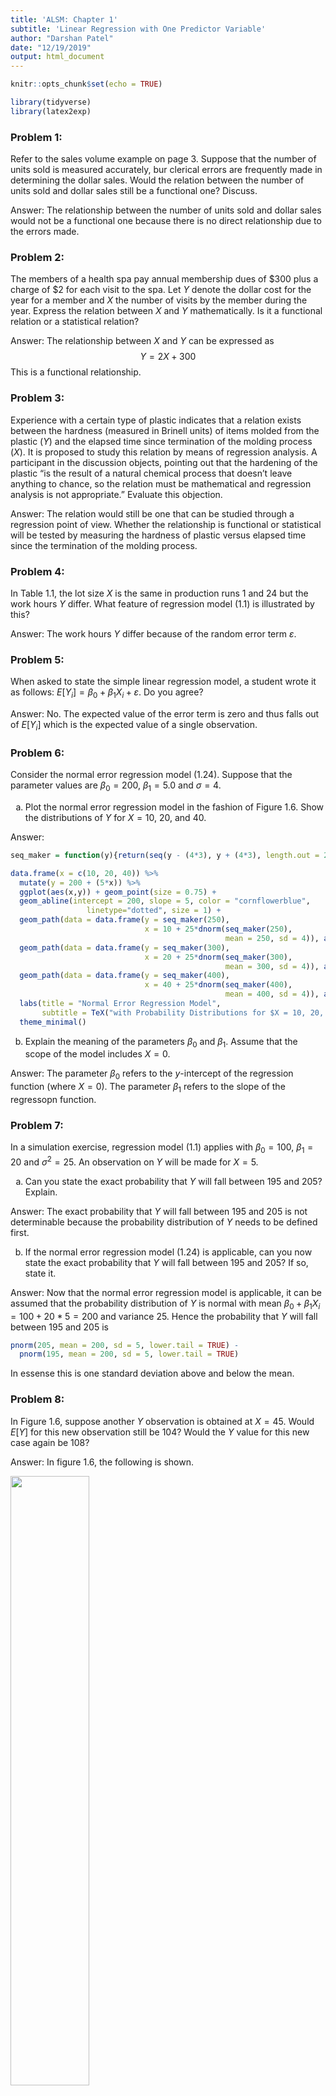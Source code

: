 ```yaml
---
title: 'ALSM: Chapter 1'
subtitle: 'Linear Regression with One Predictor Variable'
author: "Darshan Patel"
date: "12/19/2019"
output: html_document
---
```


```r
knitr::opts_chunk$set(echo = TRUE)
```

```r
library(tidyverse)
library(latex2exp)
```


### Problem 1: 
Refer to the sales volume example on page 3. Suppose that the number of units sold is measured accurately, bur clerical errors are frequently made in determining the dollar sales. Would the relation between the number of units sold and dollar sales still be a functional one? Discuss.

Answer: The relationship between the number of units sold and dollar sales would not be a functional one because there is no direct relationship due to the errors made.


### Problem 2: 
The members of a health spa pay annual membership dues of \$300 plus a charge of \$2 for each visit to the spa. Let $Y$ denote the dollar cost for the year for a member and $X$ the number of visits by the member during the year. Express the relation between $X$ and $Y$ mathematically. Is it a functional relation or a statistical relation?

Answer: The relationship between $X$ and $Y$ can be expressed as $$ Y = 2X + 300 $$ This is a functional relationship.

### Problem 3: 
Experience with a certain type of plastic indicates that a relation exists between the hardness (measured in Brinell units) of items molded from the plastic ($Y$) and the elapsed time since termination of the molding process ($X$). It is proposed to study this relation by means of regression analysis. A participant in the discussion objects, pointing out that the hardening of the plastic "is the result of a natural chemical process that doesn't leave anything to chance, so the relation must be mathematical and regression analysis is not appropriate." Evaluate this objection.

Answer: The relation would still be one that can be studied through a regression point of view. Whether the relationship is functional or statistical will be tested by measuring the hardness of plastic versus elapsed time since the termination of the molding process.

### Problem 4: 
In Table 1.1, the lot size $X$ is the same in production runs $1$ and $24$ but the work hours $Y$ differ. What feature of regression model (1.1) is illustrated by this?

Answer: The work hours $Y$ differ because of the random error term $\varepsilon$. 

### Problem 5: 
When asked to state the simple linear regression model, a student wrote it as follows: $E[Y_i] = \beta_0 + \beta_1X_i + \varepsilon$. Do you agree?

Answer: No. The expected value of the error term is zero and thus falls out of $E[Y_i]$ which is the expected value of a single observation.

### Problem 6: 
Consider the normal error regression model (1.24). Suppose that the parameter values are $\beta_0 = 200$, $\beta_1 = 5.0$ and $\sigma = 4$. 

(a) Plot the normal error regression model in the fashion of Figure 1.6. Show the distributions of $Y$ for $X=10,~20$, and $40$. 

Answer:
```r
seq_maker = function(y){return(seq(y - (4*3), y + (4*3), length.out = 200))}

data.frame(x = c(10, 20, 40)) %>%
  mutate(y = 200 + (5*x)) %>%
  ggplot(aes(x,y)) + geom_point(size = 0.75) + 
  geom_abline(intercept = 200, slope = 5, color = "cornflowerblue", 
                 linetype="dotted", size = 1) + 
  geom_path(data = data.frame(y = seq_maker(250),
                              x = 10 + 25*dnorm(seq_maker(250), 
                                                mean = 250, sd = 4)), aes(x,y)) +
  geom_path(data = data.frame(y = seq_maker(300),
                              x = 20 + 25*dnorm(seq_maker(300), 
                                                mean = 300, sd = 4)), aes(x,y)) + 
  geom_path(data = data.frame(y = seq_maker(400),
                              x = 40 + 25*dnorm(seq_maker(400), 
                                                mean = 400, sd = 4)), aes(x,y)) + 
  labs(title = "Normal Error Regression Model",
       subtitle = TeX("with Probability Distributions for $X = 10, 20, 40$")) + 
  theme_minimal()
```

(b) Explain the meaning of the parameters $\beta_0$ and $\beta_1$. Assume that the scope of the model includes $X=0$.

Answer: The parameter $\beta_0$ refers to the $y$-intercept of the regression function (where $X=0$). The parameter $\beta_1$ refers to the slope of the regressopn function. 

### Problem 7: 
In a simulation exercise, regression model (1.1) applies with $\beta_0 = 100$, $\beta_1 = 20$ and $\sigma^2 = 25$. An observation on $Y$ will be made for $X=5$.

(a) Can you state the exact probability that $Y$ will fall between $195$ and $205$? Explain.

Answer: The exact probability that $Y$ will fall between $195$ and $205$ is not determinable because the probability distribution of $Y$ needs to be defined first.

(b) If the normal error regression model (1.24) is applicable, can you now state the exact probability that $Y$ will fall between $195$ and $205$? If so, state it.

Answer: Now that the normal error regression model is applicable, it can be assumed that the probability distribution of $Y$ is normal with mean $\beta_0 + \beta_1X_i = 100 + 20*5 = 200$ and variance $25$. Hence the probability that $Y$ will fall between $195$ and $205$ is
```r
pnorm(205, mean = 200, sd = 5, lower.tail = TRUE) - 
  pnorm(195, mean = 200, sd = 5, lower.tail = TRUE)
```

In essense this is one standard deviation above and below the mean.

### Problem 8: 
In Figure 1.6, suppose another $Y$ observation is obtained at $X=45$. Would $E[Y]$ for this new observation still be $104$? Would the $Y$ value for this new case again be $108$?

Answer: In figure 1.6, the following is shown.

![](fig1.6.png){#id .class width=50% height=50%}

If another $Y$ observation is obtained at $X=45$, then $E[Y]$ would still be $104$ since the model has not been tweaked. The $Y$ value for this new case would be $108$ since this is the actual number of hours required.

### Problem 9: 
A student in accounting enthusiastically declared: "Regression is a very powerful tool. We can isolate fixed and variable costs by fitting a linear regression model, even when we have no data for small lots." Discuss.

Answer: This statement is correct. The fixed cost can be defined by the $y$-intercept of a regression model while the variable cost can be defined by the slope of the model.


### Problem 10: 
An analyst in a large corporation studied the relation between current annual salary ($Y$) and age ($X$) for the $46$ computer programmers presently employed in the company. The analyst concluded that the relation is curvilinear, reaching a maximum at $47$ years. Does this imply that the salary for a programmer increases until age $47$ and then decreases? Explain.

Answer: This conclusion says that the maximum is reached at $47$ years but not if the annual salary decreases or stays constant afterwards. Thus salary for a programmer beyond $47$ cannot be extrapolated.


### Problem 11:
The regression function relating production output by an employee after taking a training program ($Y$) to the production output before the training program ($X$) is $E[Y] = 20 + .95X$, where $X$ ranges from $40$ to $100$. An observer concludes that the training program does not raise production output on the average because $\beta_1$ is not greater than $1.0$. Comment.

Answer: 
```r
data.frame(x = 40:100, y = 20 + 0.95*40:100) %>%
  ggplot(aes(x,y)) + geom_path(color = "blue4") + 
  geom_abline(slope = 1, intercept = 0, color = "darkgreen") + 
  annotate("text", label = "no program", x = 80, y = 65) + 
  annotate("text", label = "after program", x = 60, y = 90) + 
  labs(x = "production output before the training program",
       y = "production output after the training program", 
       title = "Effect of Training Output") + 
  lims(x = c(40, 100)) + 
  coord_cartesian() + 
  theme_classic()
```

This conclusion is not valid because, in the range of $X$, the production output after the training program, $Y$, is greater than $X$. 

### Problem 12: 
In a study of the relationship for senior citizens between physical activity and frequency of colds, participants were asked to monitor their weekly time spent in exercise over a five-year period and the frequency of colds. The study demonstrated that a negative statistical relation exists between time spent in exercise and frequency of colds. The investigator concluded that increasing the time spent in exercise is an effective strategy for reducing the frequency of colds for senior citizens.

(a) Were the data obtained in the study observational or experimental data?

Answer: The data obtained in the study is observational data because the explanatory variable (time spent in exercise) was not controlled. 

(b) Comment on the validity of the conclusions reached by the investigator.

Answer: Just because there is a correlation between the time spent exercising and frequency of colds does not indicate there is a cause and effect relationship. The conclusion reached by the investigator is invalid. 

(c) Identify two or three other explanatory variables that might affect both the time spent in exercise and the frequency of colds for senior citizens simultaneously.

Answer: Other variables that might affect both the time spent in exercise and the frequency of colds are: age and sleep pattern. 

(d) How might the study be changed so that a valid conclusion about causal relationship between amount of exercise and frequency of colds can be reached?

Answer: The study can be changed by implementing a completely randomized design where random groups of elderly people are sentenced to specific amount of exercise and their frequency of colds is recorded. 


### Problem 13: 
Computer programmers employed by a software developer were asked to participate in a month- long training seminar. During the seminar, each employee was asked to record the number of hours spent in class preparation each week. After completing the seminar, the productivity level of each participant was measured. A positive linear statistical relationship between participants' productivity levels and time spent in class preparation was found. The seminar leader concluded that increases in employee productivity are caused by increased class preparation time.

(a) Were the data used by the seminar leader observational or experimental data?

Answer: The data used by the similar leader is observational data because the number of hours spent in class preparation is determined by the employees.

(b) Comment on the validity of the conclusion reached by the seminar leader.

Answer: The conclusion reached by the seminar leader cannot be reacted simply due to a correlation. 

(c) Identify two or three alternative variables that might cause both the employee productivity scores and the employee class participation times to increase (decrease) simultaneously.

Answer: Alternative variables that might have an effect are: ability to stay attentive, age, and level of enthusiasm. 

(d) How might the study be changed so that a valid conclusion about causal relationship between class preparation time and employee productivity can be reached?

Answer: Use a completely randomized design to randomly assign employees with the number of hours to spend in participating and then measuring their productivity level. 

### Problem 14: 
Refer to Problem 1.3. Four different elapsed times since termination of the molding process (treatments) are to be studied to see how they affect the hardness of a plastic. Sixteen batches (experimental units) are available for the study. Each treatment is to be assigned to four experimental units selected at random. Use a table of random digits or a random number generator to make an appropriate randomization of assignments.

Answer: Let the 4 different elapsed times be represented by A, B, C, D. Then an appropriate randomization of 16 assignments is
```r
sample(rep(c('A', 'B', 'C', 'D'), 4))
```

### Problem 15:
The effects of five dose levels are to be studied in a completely randomized design, and 20 experimental units are available. Each dose level is to be assigned to four experimental units selected at random. Use a table of random digits or a random number generator to make an appropriate randomization of assignments.

Answer: Let the 5 different dose levels be represented by D1, D2, D3, D4, D5. Then an appropriate randomization of 20 assignments is
```r
sample(rep(c('D1', 'D2', 'D3', 'D4', 'D5'), 4))
```

### Problem 16: 
Evaluate the following statement:"For the least squares method to be fully valid, it is required that the distribution of $Y$ be normal."

Answer: The distribution of $Y$ does not need to be normal in order to run the least squares method. 


### Problem 17:
A person states that $b_0$ and $b_1$ in the fitted regression function (1.13) can be estimated by the method of least squares. Comment.

Answer: The fitted regression function is $$ \hat{Y}_i = b_0 + b_1X_i $$ where $\hat{Y}_i$ is the fitted value for the $i$th case. It is not the observed value $Y_i$ and thus $b_0$ and $b_1$ cannot be estimated by the method of least squares since those are derived from original $X$ and $Y$ obsrerved values.

### Problem 18: 
According to (1.17), $\sum e_i = 0$ when regression model (1.1) is fitted to a set of $n$ cases by the method of least squares. Is it also true that $\sum \varepsilon_i = 0$? Comment.

Answer: It is not true that $\sum \varepsilon_i = 0$ because $\varepsilon_i$ is a nonzero constant for all $i=1,\dots,n$ and the sum will not be zero. 

### Problem 19: 
*Grade point average.* The director of admissions of a small college selected $120$ students at random from the new freshman class in a study to determine whether a student's grade point average (GPA) at the end of the freshman year ($Y$) can be predicted from the ACT test score ($X$). The results of the study follow. Assume that first-order regression model (1.1) is appropriate.

(a) Obtain the least squares estimators of $\beta_0$ and $\beta_1$ and state the regression function.

Answer:
```r
gpa = read.csv('CH01PR19.txt', sep = '', header = FALSE, 
               col.names = c('y', 'x'), 
               colClasses = c('numeric', 'numeric'))

lm.fit_manual = function(X, Y){
  b1 = sum((X - mean(X))*(Y - mean(Y))) / (sum((X - mean(X))^2))
  b0 = mean(Y) - b1*mean(X)
  return(c(b0, b1))
}

ls_est19 = lm.fit_manual(gpa$x, gpa$y)
```

Using the least squares method, the estimate for $\beta_0$ is `r paste('b0 = ', round(ls_est19[1], 3))` and the estimate for $\beta_1$ is `r paste('b1 = ', round(ls_est19[2]), 3)`. The regression function is $$ Y = 2.114 + 0.039X $$ 

(b) Plot the estimated regression function and the data. Does the estimated regression function appear to fit the data well?
```r
ggplot(gpa, aes(x,y)) + geom_point(size = 0.8) + 
  geom_abline(intercept = ls_est19[1], slope = ls_est19[2], color = "cadetblue") + 
  labs(title = "GPA Prediction", subtitle = "from ACT test score", 
       x = "ACT Test Score", y = "GPA") + 
  theme_classic()
```

The estimated regression function appears to fit the data decently. Using a polynomial fit may be better. 

(c) Obtain a point estimate of the mean freshman GPA for studenets with ACT test score $X=30$.

Answer: 
```r
paste("The mean freshman GPA for students with an ACT test score of 30 is", 
      round(ls_est19[1] + (ls_est19[2]*30), 3))
```

(d) What is the point estimate of the change in the mean response when the entrance test score increases by one point?

Answer: When the entrance test score increases by one point, the change in the mean response is `r round(ls_est19[2], 3)`.


### Problem 20:
*Copier maintenance.* The Tri-City Office Equipment Corporation sells an imported copier on a franchise basis and performs preventive maintenance and repair service on this copier. The data below have been collected from $45$ recent calls on users to perform routine preventive maintenance service; for each call, $X$ is the number of copiers serviced and $Y$ is the total number of minutes spent by the service person. Assume that first-order regression model (1.1) is appropriate.

(a) Obtain the estimated regression function.

Answer: 
```r
copier = read.csv('CH01PR20.txt', sep = '', header = FALSE, 
                  col.names = c('y', 'x'), 
                  colClasses = c('numeric', 'numeric'))
ls_est20 = lm.fit_manual(copier$x, copier$y)
```

Using the least squares method, the estimate for $\beta_0$ is `r paste('b0 = ', round(ls_est20[1], 3))` and the estimate for $\beta_1$ is `r paste('b1 = ', round(ls_est20[2], 3))`. The regression function is $$ Y = -0.580 + 15.035X $$ 

(b) Plot the estimated regression function and the data. How well does the estimated regression function fit the data? 

Answer:
```r
ggplot(copier, aes(x,y)) + geom_point(size = 0.8) + 
  geom_abline(intercept = ls_est20[1], slope = ls_est20[2], color = "cadetblue") + 
  labs(title = "Copier Maintenance", 
       subtitle = "by the Tri-City Office Equipment Corporation", 
       x = "number of copiers serviced", y = "number of minutes") + 
  theme_classic()
```

The estimated regression function fits the data well. 

(c) Interpret $b_0$ in your estimated regression function. Does $b_0$ provide any relevant information here? Explain.

Answer: $b_0$ gives the total number of minutes spent by the service person when $x=0$. In this scenario, it does not make sense because when $x=0$, there are no copiers being serviced. 

(d) Obtain a point estimate of the mean service time when $X=5$ copiers are serviced.

Answer: When $X=5$ copiers are serviced, the mean service time is `r round(ls_est20[1] + 5*ls_est20[2], 3)` minutes.

### Problem 21: 
*Airfreight breakage.* A substance used in biological and medical research is shipped by airfreight to users in cartons of $1,000$ ampules. The data, involving $10$ shipments, were collected on the number of times the carton was transferred from one aircraft to another over the shipment route ($X$) and the number of ampules found to be broken upon arrival ($Y$). Assume that first-order regression model (1.1) is appropriate.

(a) Obtain the estimated regression function. Plot the estimated regression function and the data. Does a linear regression function appear to give a good fit here?

Answer: 
```r
airfreight = read.csv('CH01PR21.txt', sep = '', header = FALSE, 
                  col.names = c('y', 'x'), 
                  colClasses = c('numeric', 'numeric'))
ls_est21 = lm.fit_manual(airfreight$x, airfreight$y)
```

The estimated regression function is $$ Y = 10.2 + 4.0X $$ 

```r
ggplot(airfreight, aes(x,y)) + geom_point(size = 0.8) + 
  geom_abline(intercept = ls_est21[1], slope = ls_est21[2], color = "cadetblue") + 
  labs(title = "Broken Ampules", 
       subtitle = "due to shipment transfers by airfreight", 
       x = "number of transfers", y = "number of broken ampules") + 
  theme_classic()
```

The linear regression function appears to give a good fit here. 

(b) Obtain a point estimate of the expected number of broken ampules when $X=1$ transfer is made. 

Answer: When one transfer is made, the expected number of broken ampules is `r ls_est21[1] + 1*ls_est21[2]`. 

(c) Estimate the increase in the expected number of ampules broken when there are $2$ transfers as compared to $1$ transfer.

Answer: When there are $2$ transfers, there are twice as many expected broken ampules, or `r 2* ls_est21[2]`, than when there is only one transfer, or `r ls_est21[2]`.

(d) Verify that your fitted regression line goes through the point ($\overline{X}, \overline{Y}$). 

Answer: To verify the fitted regression line goes through this point, verify that $$ \overline{Y} - (b_0 + b_1*\overline{X}) = 0 $$ 
```r
mean(airfreight$y) - (ls_est21[1] + ls_est21[2]*mean(airfreight$x))
```

### Problem 22: 
*Plastic hardness.* Refer to Problems 1.3 and 1.14. Sixteen batches of the plastic were made, and from each batch one test item was molded. Each test item was randomly assigned to one of the four predetermined time levels, and the hardness was measured after the assigned elapsed time. $X$ is the elapsed time in hours and $Y$ is hardness in Brinell units. Assume that first-order regression model (1.1) is appropriate.

(a) Obtain the estimated regression function. Plot the estimated regression function and the data. Does a linear regression function appear to give a good fit here?

Answer:
```r
plastic = read.csv('CH01PR22.txt', sep = '', header = FALSE, 
                  col.names = c('y', 'x'), 
                  colClasses = c('numeric', 'numeric'))
ls_est22 = lm.fit_manual(plastic$x, plastic$y)
```

The estimated regression function is $$ Y = 168.6 + 2.034X $$ 

```r
ggplot(plastic, aes(x,y)) + geom_point(size = 0.8) + 
  geom_abline(intercept = ls_est22[1], slope = ls_est22[2], color = "cadetblue") + 
  labs(title = "Hardness of Plastic", 
       subtitle = "after elapsed molding time", 
       x = "elapsed time, in hrs", y = "hardness, in Brinell units") + 
  theme_classic()
```

The linear regression function appears to be a good fit here.

(b) Obtain a point estimate of the mean hardness when $X=40$ hours.

Answer: When the elapsed time is $X=40$ hours, then the mean hardness is `r round(ls_est22[1] + 40*ls_est22[2], 3)` Brinell units. 

(c) Obtain a point estimate of the change in mean hardness when $X$ increases by $1$ hour.

Answer: When $X$ increases by one hour, then the mean hardness increases by $2.034$ on the Brinell units. 

### Problem 23:
Refer to *Grade point average* Problem 1.19. 

(a) Obtain the residuals $e_i$. Do they sum to zero in accord with (1.17)?

Answer:
```r
resid19 = gpa$y - (ls_est19[1] + ls_est19[2]*gpa$x)
sum(resid19)
```

The residuals do sum to $0$. 

(b) Estimate $\sigma^2$ and $\sigma$. In what units is $\sigma$ expressed?

Answer: $\sigma^2$ and $\sigma$ are, respectively, 
```r
sum((resid19)^2)/ (nrow(gpa)-2)
sqrt(sum((resid19)^2)/ (nrow(gpa)-2))
```

The units of $\sigma$ is the same as GPA scores. 

### Problem 24: 
Refer to *Copier maintenance* Problem 1.20.

(a) Obtain the residuals $e_i$ and the sum of the squared residuals $\sum e_i^2$. What is the relation between the sum of the squared residuals here and the quantity $Q$$ in (1.8)?

Answer: The sum of the squared residuals is
```r
resid20 = copier$y - (ls_est20[1] + ls_est20[2]*copier$x)
sum(resid20^2)
```

The criterion given by Q: $$ Q = \sum_{i=1}^n (Y_i - \beta_0 - \beta_1X_i)^2 $$ is minimized using the method of least squares. When plugging in the values for $\beta_0$ and $\beta_1$, this value is minimized. The sum of the squared residuals is this criterion value since the algorithm seems to minimize the error created in estimation.

(b) Obtain point estimates of $\sigma^2$ and $\sigma$. In what units is $\sigma$ expressed?

Answer: $\sigma^2$ and $\sigma$ are, respectively,
```r
sum((resid20)^2) / (nrow(copier)-2)
sqrt(sum((resid20)^2) / (nrow(copier)-2))
```

The units of $\sigma$ is minutes.

### Problem 25: 
Refer to *Airfreight breakage* Problem 1.21.

(a) Obtain the residual for the first case. What is its relation to $\varepsilon_1$?

Answer:
```r
resid21 = airfreight$y - (ls_est21[1] + ls_est21[2]*airfreight$x)
resid21[1]
```

$\varepsilon_1$ is the random error of the first observation where its expected value is $0$. The residual is the actual value calculated. 

(b) Compute $\sum e_i^2$ and MSE. What is estimated by MSE?

Answer: $\sum e_i^2$ is calculated to be
```r
sum(resid21^2)
```

while the MSE is
```r
sum(resid21^2)/(nrow(airfreight)-2)
```

The MSE estimates the variance of the error terms.

### Problem 26: 
Refer to *Plastic hardness* Problem 1.22.

(a) Obtain the residuals $e_i$. Do they sum to zero in accord with (1.17)?

Answer:
```r
resid22 = plastic$y - (ls_est22[1] + ls_est22[2]*plastic$x)
sum(resid22)
```

The residuals sum to zero.

(b) Estimate $\sigma^2$ and $\sigma$. In what units is $\sigma$ expressed?

Answer: $\sigma^2$ and $\sigma$ are, respectively,
```r
sum((resid22)^2)/nrow(plastic-2)
sqrt(sum((resid22)^2)/nrow(plastic-2))
```

The units of $\sigma$ is Brisnell units.


### Problem 27: 
*Muscle mass.* A person's muscle mass is expected to decrease with age. To explore this relationship in women, a nutritionist randomly selected $15$ women from each $lO$-year age group, beginning with age $40$ and ending with age $79$. The results follow: $X$ is age, and $Y$ is a measure of muscle mass. Assume that first-order regression model (1.1) is appropriate.

(a) Obtain the estimated regression function. Plot the estimated regression function and the data. Does a linear regression function appear to give a good fit here? Does your plot support the anticipation that muscle mass decreases with age?

Answer:
```r
muscle = read.csv('CH01PR27.txt', sep = '', header = FALSE, 
                  col.names = c('y', 'x'), 
                  colClasses = c('numeric', 'numeric'))
ls_est27 = lm.fit_manual(muscle$x, muscle$y)
ggplot(muscle, aes(x,y)) + geom_point(size = 0.8) + 
  geom_abline(intercept = ls_est27[1], slope = ls_est27[2], color = "cadetblue") + 
  labs(title = "Women's Muscle Mass", 
       subtitle = "in comparison to Age", 
       x = "age", y = "muscle mass") + 
  theme_classic()
```

The linear regression function appears to give a good fit to the data here. The plot does support the anticipation that muscle mass decreases with age.

(b) Obtain the following: (1) a point estimate of the difference in the mean muscle mass for women differing in age by one year, (2) a point estimate of the mean muscle mass for women aged $X = 60$ years, (3) the value of the residual for the eighth case, (4) a point estimate of $\sigma^2$.

Answer: (1) The point estimate of the difference in the mean muscle mass for women differing in age by one year is 
```r
as.numeric(ls_est27[2])
```

(2) The point estimate of the mean muscle mass for women aged $60$ years is
```r
as.numeric(ls_est27[1] + ls_est27[2]*60)
```

(3) The value of the residual for the eighth case is 
```r
(muscle$y - (ls_est27[1] + ls_est27[2]*muscle$x))[8]
```

(4) The point estimate of $\sigma^2$ is 
```r
resid27 = (muscle$y - (ls_est27[1] + ls_est27[2]*muscle$x))
sum((resid27)^2)/nrow(muscle-2)
```

### Problem 28: 
*Crime rate.* A criminologist studying the relationship between level of education and crime rate in medium-sized U.S. counties collected data for a random sample of $84$ counties; $X$ is the percentage of individuals in the county having at least a high-school diploma, and $Y$ is the crime rate (crimes reported per $100,000$ residents) last year. Assume that first-order regression model (1.1) is appropriate.

(a) Obtain the estimated regression function. Plot the estimated regression function and the data. Does the linear regression function appear to give a good fit here? Discuss.

Answer:
```r
crime = read.csv('CH01PR28.txt', sep = '', header = FALSE, 
                  col.names = c('y', 'x'), 
                  colClasses = c('numeric', 'numeric'))
ls_est28 = lm.fit_manual(crime$x, crime$y)
ggplot(crime, aes(x,y)) + geom_point(size = 0.8) + 
  geom_abline(intercept = ls_est28[1], slope = ls_est28[2], color = "cadetblue") + 
  labs(title = "Crime Rate", 
       subtitle = "in medium-sized US counties", 
       x = "% of individuals having at least a HS diploma in a county", 
       y = "crime rate, per 100,000 residents") + 
  theme_classic()
```

The linear regression function appears to do an ok job at estimating the crime rate. It could improve by implementing a polynomial fit. 

(b) Obtain point estimates of the following: (1) the difference in the mean crime rate for two counties whose high-school graduation rates differ by one percentage point, (2) the mean crime rate last year in counties with high school graduation percentage $X = 80$, (3) $\varepsilon_{10}$, (4) $\sigma^2$.

Answer: (1) The point estimate of the difference in the mean crime rate for two counties whose high-school graduation rates differ by one point is
```r
as.numeric(ls_est28[2])
```

(2) The point estimate of the mean crime rate last year in counties with high school graduation percentage $X=80$ is
```r
as.numeric(ls_est28[1] + ls_est28[2]*80)
```

(3) The point estimate of $\varepsilon_{10}$ is
```r
(crime$y - (ls_est28[1] + ls_est28*crime$x))[10]
```

(d) The point estimate of $\sigma^2$ is
```r
sum((crime$y - (ls_est28[1] + ls_est28[2]*crime$x))^2) / (nrow(crime) - 2)
```

### Problem 29: 
Refer to regression model (1.1). Assume that $X=0$ is within the scope of the model. What is the implication for the regression function if $\beta_0 = 0$ so that the model is $Y_i = \beta_1X_i + \varepsilon_i$? How would the regression function plot on a graph?

Answer: If $X=0$ is within the scope of the model and if $\beta_0 = 0$, that means the regression function does not have a nonzero "initial" value for when $X=0$. The plot on a graph would look like a line passing through the origin.


### Problem 30: 
Refer to regression model (1.1). What is the implication for the regression function if $\beta_1 = 0$ so that the model is $Y_i = \beta_0 + \varepsilon_i$? How would the regression function plot on a graph?

Answer: If $\beta_1 = 0$, then the regression function does not depend on the value of $X$. The regression function would be a straight line on a graph.


### Problem 31:
Refer to *Plastic hardness* Problem 1.22. Suppose one test item was molded from a single batch of plastic and the harness of this one item was measured at $16$ different points in time. Would the error term in the regression model for this case still reflect the same effects as for the experiment initually described? Would you expect the error terms for the different points in time to be uncorrelated? Discuss.

Answer: In this case, the error term in the regression model would not reflect the same effects as for the experiment initially described because there is only one test item. The error terms for the different points in time will somewhat be correlated since there is only one object being measured on.

### Problem 32: 
Derive the expression for $b_1$ in (1.10a) from the normal equation in (1.9). 

Answer: $$ \begin{aligned} 
\sum Y_i &= nb_0 + b_1\sum X_i \\
\sum X_i \cdot \sum Y_i &= nb_0 \sum X_i + b_1\sum X_i^2  \\ 
\sum X_iY_i &= b_0\sum X_i + b_1 \sum X_i^2 \\
n\sum X_iY_i &= nb_0\sum X_i + nb_1\sum X_i^2 \\
n\sum X_iY_i - \sum X_i \sum Y_i &= nb_0\sum X_i + nb_1\sum X_i^2 - nb_0 \sum X_i - b_1\sum X_i^2 \\ &= nb_1\sum X_i^2 - b_1\sum X_i^2 \\ &= b_1\left(n\sum X_i^2 - \sum X_i^2\right) \\ 
b_1 &= \frac{n\sum X_i \sum Y_i - \sum X_i Y_i}{n\sum X_i^2 - \sum X_i^2} \\ 
&= \frac{\sum X_i \sum Y_i - \frac{\sum X_i Y_i}{n}}{\sum X_i^2 - \frac{\sum X_i^2}{n}} \\ 
&= \frac{SS_{xy}}{SS_{xx}} \\
&= \frac{\sum (X_i - \overline{X})(Y_i - \overline{Y})}{\sum (X_i - \overline{X})^2}
\end{aligned} $$ 

### Problem 33: 
(Calculus needed.) Refer to the regression model $Y_i = \beta_0 + \varepsilon_i$ in Exercise 1.30. Derive the least squares estimator of $\beta_0$ for this model.

Answer: 
$$ \begin{aligned}
Q &= \sum (Y_i - \beta_0)^2 \\ 
\frac{\partial Q}{\partial \beta_0} &= -2\sum (Y_i - \beta_0) = 0 \\
\sum Y_i &= n\beta_0 \\
\beta_0 &= \frac{\sum Y_i}{n} = \overline{Y}
\end{aligned} $$ 

### Problem 34: 
Prove that the least squares estimator of $\beta_0$ obtained in Exercise 1.33 is unbiased.

Answer: To prove that the least squares estimator of $\beta_0$ is unbiased, show that its expected value is equal to the true value of the parameter. 
$$ \begin{aligned}
Y_i &= \beta_0 + \varepsilon_i \\ 
E[Y_i] &= E[\beta_0] + E[\varepsilon_i] \\
\overline{Y} &= E[\beta_0] + 0 \\
E[\beta_0] &= \overline{Y}
\end{aligned} $$ 

### Problem 35: 
Prove the result in (1.18) - that the sum of the $Y$ observations is the same as the sum of the fitted values.

Answer:
$$ \begin{aligned}
b_0 &= \overline{Y} - b_1\overline{X} \\ 
Y_i &= b_0 + b_1X_i \\ 
\sum \hat{Y}_i &= \sum (b_0 + b_1X_i) \\ 
&= \sum (\overline{Y} - b_1\overline{X} + b_1X_i) \\
&= n\overline{Y} - nb_1\overline{X} + b_1\sum X_i \\
&= \sum Y_i - nb_1\overline{X} + nb_1\overline{X} \\
&= \sum Y_i
\end{aligned} $$ 

### Problem 36:
Prove the result in (1.20) - that the sum of the residuals weighted by the fitted values is zero.

Answer:
$$ \begin{aligned}
\sum X_ie_i &= \sum (X_i(Y_i - b_0 - b_1X_i)) \\ 
&= \sum X_iY_i - b_0\sum X_i - b_1\sum X_i^2 \end{aligned} $$ 

But due to the second normal equation,
$$ \sum X_iY_i - b_0\sum X_i - b_1\sum X_i^2 = 0 $$ 
Hence 
$$ \sum X_ie_i = 0 $$

### Problem 37: 
Refer to Table l.l for the Toluca Company example. When asked to present a point estimate of the expected work hours for lot sizes of $30$ pieces, a person gave the estimate $202$ because this is the mean number of work hours in the three-runs of size $30$ in the study. A critic states that this person's approach "throws away" most of the data in the study because cases with lot sizes other than $30$ are ignored. Comment.

Answer: The critic is correct in making this accusation. All of the data should be used to create a proper point estimate. Narrowing the study to just the lot size asked for will increase bias in the estimate since it does not look at the entire range of lot sizes. 

### Problem 38: 
In *Airfreight breakage* Problem 1.21, the least squares estimates are $b_0 = 10.20$ and $b_1 = 4.00$, and $\sum e_i^2 = 17.60$. Evaluate the least squares criterion $Q$ in (1.8) for the estimates (1) $b_0 = 9$, $b_1 = 3$; (2) $b_0 = 11$, $b_1 = 5$. Is the criterion $Q$ larger for these estimates than for the least squares estimates?

Answer: Note that $$ Q = \sum (Y_i - \beta_0 - \beta_1X_i)^2 $$ Then for the least squares estimate, 
```r
paste("Q =", sum((airfreight$y - 10.2 - (4*airfreight$x))^2))
```

When $b_0 = 9$, $b_1=3$, then
```r
paste("Q =", sum((airfreight$y - 9 - (3*airfreight$x))^2))
```

and when $b_0 = 11$, $b_1 = 5$, then
```r
paste("Q =", sum((airfreight$y - 11 - (5*airfreight$x))^2))
```

Thus the criterion $Q$ is larger for these estimates than for the least squares estimates.

### Problem 39: 
Two observations on $Y$ were obtained at each of three $X$ levels, namely, at $X=5$, $X=10$ and $X=15$.

(a) Show that the least squares regression line fitted to the three points ($5, \overline{Y}_1$), ($10, \overline{Y}_2$) and ($15, \overline{Y}_3$), where $\overline{Y}_1$, $\overline{Y}_2$ and $\overline{Y}_3$ denote the means of the $Y$ observations at the three $X$ levels, is identical to the least squares regression line fitted to the original six cases.

Answer: Use the normal equations with the three fitted points to solve for $b_1$ and $b_0$.
$$ \begin{aligned} 
b_1 &= \frac{\sum (X_i - \overline{X})(Y_i - \overline{Y})}{\sum (X_i - \overline{X})^2} \\ 
&= \frac{(5-10)(\overline{Y}_1 - \overline{Y}) + (10-10)(\overline{Y}_2 - \overline{Y}) + (15-10)(\overline{Y}_3 - \overline{Y})}{(5-10)^2 + (10-10)^2 + (15-10)^2} \\
&= \frac{-5\overline{Y}_1 + 5\overline{Y} + 5\overline{Y}_3 - 5\overline{Y}}{50} \\ &= \frac{-5\overline{Y}_1 + 5\overline{Y}_3}{50} \\ 
&= \frac{\overline{Y}_3 - \overline{Y}_1}{10} \\ 
b_0 &= \overline{Y} - b_1\overline{X} \\
&= \frac{\overline{Y}_1 + \overline{Y}_2 + \overline{Y}_3}{3} - 10\frac{\overline{Y}_3 - \overline{Y}_1}{10} \\ 
&= \frac{\overline{Y}_1 + \overline{Y}_2 + \overline{Y}_3 - 3\overline{Y}_3 + 3\overline{Y}_1}{3} \\
&= \frac{4\overline{Y}_1 + \overline{Y}_2 -2\overline{Y}_3}{3}
\end{aligned} $$

Now use the normal equation with the six original points. Let the original six cases be denoted as: ($5, Y_{1,1}$), ($5, Y_{1,2}$), ($10, Y_{2,1}$), ($10, Y_{2,2}$), ($15, Y_{3,1}$), and ($15, Y_{3,2}$). Then the equations for $b_0$ and $b_1$ can be solved as follows:
$$ \begin{aligned} 
b_1 &= \frac{\sum (X_i - \overline{X})(Y_i - \overline{Y})}{\sum (X_i - \overline{X})^2} \\ 
&= \frac{(5 - 10)(Y_{1,1} - \overline{Y}) + (5-10)(Y_{1,2}-\overline{Y}) + 
(10-10)(Y_{2,1} - \overline{Y}) + (10-10)(Y_{2,2} - \overline{Y}) + 
(15-10)(Y_{3,1} - \overline{Y}) + (15-10)(Y_{3,2} - \overline{Y})}{(5-10)^2 + (5-10)^2 + (10-10)^2 + (10-10)^2 + (15-10)^2 + (15-10)^2} \\
&= \frac{-5(Y_{1,1} - \overline{Y}) -5(Y_{1,2} - \overline{Y}) + 5(Y_{3,1} - \overline{Y}) + 5(Y_{3,2} - \overline{Y})}{100} \\ 
&= \frac{-Y_{1,1} + \overline{Y} - Y_{1,2} + \overline{Y} + Y_{3,1} - \overline{Y} + Y_{3,2} - \overline{Y}}{20} \\
&= \frac{-Y_{1,1} - Y_{1,2} + Y_{3,1} + Y_{3,2}}{20} \\ 
&= \frac{-\sum Y_{1,i} + \sum Y_{3,i}}{20} \\ 
&= \frac{-2\overline{Y}_1 + 2\overline{Y}_3}{20} \\ 
&= \frac{\overline{Y}_3 - \overline{Y}_1}{10} \\
b_0 &= \overline{Y} - b_1\overline{X} \\
&= \frac{Y_{1,1} + Y_{1,2} + Y_{2,1} + Y_{2,2} + Y_{3,1} + Y_{3,2}}{6} - 10\frac{\overline{Y}_3 - \overline{Y}_1}{10} \\
&= \frac{Y_{1,1} + Y_{1,2} + Y_{2,1} + Y_{2,2} + Y_{3,1} + Y_{3,2} - 6\overline{Y}_3 + 6\overline{Y}_1}{6} \\
&= \frac{2\overline{Y}_1 + 2\overline{Y}_2 + 2\overline{Y}_3 - 6\overline{Y}_3 + 6\overline{Y}_1}{6} \\ 
&= \frac{8\overline{Y}_1 + 2\overline{Y}_2 -4\overline{Y}_3}{6} \\
&= \frac{4\overline{Y}_1 + \overline{Y}_2 - 2\overline{Y}_3}{3}
\end{aligned} $$ 

Both the $b_0$ and $b_1$ calculations are the same using the six original points and the mean $Y$ observations at the 3 $X$ levels.

(b) In this study, could the error term variance $\sigma^2$ be estimated without fitting a regression line? Explain.

Answer: Without fitting the regression line, the error term variance $\sigma^2$ could be estimated. Since $\beta_0$ and $\beta_1$ are not estimated, the degrees of freedom is $n$ in the sum of squares SSE and the ``calculated" $Y$ values are the means of the $Y$ observations at the same $X$ level. Then 
$$ s^2 = \text{MSE} = \frac{\text{SSE}}{n} = \frac{\sum (Y_i - \hat{Y}_i)^2}{n} $$ 

### Problem 40: 
In fitting regression model (1.1), it was found that observation $Y_i$ fell directly on the fitted regression line (i.e, $Y_i = \hat{Y}_i$). If this case were deleted, would the least squares regression line fitted to the remaining $n-1$ cases be changed? [Hint: What is the contribution of case $i$ to the least squares criterion $Q$?]

Answer: If the case $Y_i = \hat{Y}_i$ was deleted, the least squares regression line fitted to the remaining $n-1$ casees would not be changed. Its contribution to the least squares criterion $Q$ is $0$.

### Problem 41: 
(Calculus needed.) Refer to the regression model $Y_i = \beta_1X_i + \varepsilon_i$, $i=1,\dots, n$, in Exercise 1.29. 

(a) Find the least squares estimator of $\beta_1$.

Answer: Use $Q$ to derive the least squares estimator of $\beta_1$.
$$ \begin{aligned} 
Q &= \sum (Y_i - \beta_1X_i)^2 \\
\frac{d Q}{d \beta_1} &= -2\sum X_i(Y_i - \beta_1X_i) \\ 
0 &= \sum X_i(Y_i - \beta_1X_i) \\ 
&= \sum X_iY_i - \beta_1X_i^2 \\
\beta_1\sum X_i^2 &= \sum X_iY_i \\ 
\beta_1 &= \frac{\sum X_i Y_i}{\sum X_i^2} 
\end{aligned} $$ 

(b) Assume that the error terms $\varepsilon_i$ are independent $N(0, \sigma^2)$ and that $\sigma^2$ is known. State the likelihood function for the $n$ sample observations on $Y$ and obtain the maximum likelihood estimator of $\beta_1$. Is it the same as the least squares estimator?

Answer: Knowing $E[Y_i] = \beta_1X_i$ and $Var[Y_i] = \sigma^2$, then
$$ \begin{aligned}
L(\beta_0, \beta_1, \sigma^2) &= \prod \frac{1}{(2\pi \sigma^2)^{\frac{1}{2}}} \exp\left(-\frac{1}{2\sigma^2}(Y_9 - \beta_1X_i)^2\right) \\
\log L(\beta_0, \beta_1, \sigma^2) &= -\frac{n}{2} \log (2\pi \sigma^2) - \frac{1}{2\sigma^2}\sum (Y_i - \beta_1X_i)^2 \\
\frac{d \log L}{d \beta_1} &= \frac{1}{\sigma^2} \sum X_i(Y_i - \beta_1X_i) \\
0 &= \frac{1}{\sigma^2} \sum X_i(Y_i - \beta_1X_i) \\ 
&= \sum X_i(Y_i - \beta_1X_i) \\ 
\beta_1\sum X_i &= \sum X_iY_i \\ 
\beta_1 &= \frac{\sum X_iY_i}{\sum X_i}
\end{aligned} $$ 

The same result is reached using the maximum likelihhood function for $n$ sample observations on $Y$.  

(c) Show that the maximum likelihood estimator of $\beta_1$ is unbiased.

Answer: To show that the estimator is unbiased, show that the expected value of the parameter $b_1$ is equal to $\beta_1$. 
$$ \begin{aligned}
E[b_1] &= E\left[ \frac{\sum X_iY_i}{\sum X_i^2}\right ] \\ 
&= \frac{\sum X_i E[Y_i]}{\sum X_i^2} \\
&= \frac{\sum X_i(\beta_1X_i)}{\sum X_i^2} \\ 
&= \frac{\beta_1 \sum X_i^2}{\sum X_i^2} \\ 
&= \beta_1 
\end{aligned} $$ 


### Problem 42:
*Typographical errors.* The number of galleys for a manuscript $X$ and the dollar cost of correcting typographical errors $Y$ in a random sample of recent orders are handled by a firm specializing in technical manuscripts. Assume that the regression model $Y_i = \beta_1X_i + \varepsilon_i$ is appropriate, with normally distributed indepent error terms whose variance is $\sigma^2 = 16$. 

(a) State the likelihood function for the six $Y$ observations, for $\sigma^2 = 16$.

Answer: Using the model, $Y_i = \beta_1X_i + \varepsilon_i$, the likelihood function is
$$ L(\beta_1) = \prod_{i=1}^6 \frac{1}{\sqrt{2\pi \sigma^2}} \exp\left(-\frac{1}{2\sigma^2}(Y_i - \beta_1X_i)^2\right) = \prod_{i=1}^6 \frac{1}{\sqrt{32\pi}} \exp\left( -\frac{1}{32}(Y_i - \beta_1X_i)^2\right) $$ 

(b) Evaluate the likelihood function for $\beta_1 = 17$, $18$ and $19$. For which of these $\beta_1$ values is the likelihood function largest?

Answer:
```r
typo_errors = read.csv('CH01PR42.txt', sep = '', header = FALSE, 
                  col.names = c('y', 'x'), 
                  colClasses = c('numeric', 'numeric'))
typo_llh_fun = function(z){
  return(prod((32*pi)^(-1/2)*exp(-(1/32)*(typo_errors$y - z*typo_errors$x)^2)))
  }
```

When $\beta_1 = 17$, $18$ and $19$, respectively, likelihood function is 
```r
typo_llh_fun(17)
typo_llh_fun(18)
typo_llh_fun(19)
```

The likelihood function is largest for $\beta_1 = 18$. 

(c) The maximum likelihood estimator is $b_1 = \sum X_iY_i / \sum X_i^2$. Find the maximum likelihood estimate. Are your results in part (b) consistent with this estimate? 

Answer: Inputting the data values into the maximum likelihood estimator gives the following result
```r
sum(typo_errors$x * typo_errors$y) / sum((typo_errors$x)^2)
```

This is the value of $b_1$. This estimate is consistent with the estimate above.

(d) Evaluate the likelihood function for values of $\beta_1$ between $\beta_1 = 17$ and $\beta_1 = 19$ and plot the function. Does the point at which the likelihood function is maximized correspond to the maximum likelihood estimate found in part (c)?

Answer: The plot is created below.
```r
data.frame(x=17:19) %>%
  ggplot(aes(x)) + 
  stat_function(fun = typo_llh_fun) + 
  lims(y = c(8e-256, 9.5e-256)) + 
  labs(x = TeX('$\\beta_1$'), y = TeX('$L(\\beta_1)$'),
       title = "Likelihood Function", 
       subtitle = TeX('for $\\beta_1 \\in \\[17, 19\\]$')) + 
  theme_minimal()
```

The point at which the likelihood function is maximized is not visually seen. Use `optimize` to find the the maximum of the function. 

```r
optimize(typo_llh_fun, 17:19)
```

The maximum is reached when $\beta_1 = 18.99995$ while looking in the scope of $[17,19]$. This corresponds to the estimate found in part (c). 

### Problem 43: 
Refer to the *CDI* data set in Appendix C.2. The number of active physicians in a CDI ($Y$) is expected to be related to total population, number of hospital beds and total personal income. Assume that first-order regression model (1.1) is appropriate for each of the three predictor variables.

(a) Regress the number og active physicians in turn on each of the three predictor variables. State the estimated regression functions.

(b) Plot the three estimated functions and data on separate graphs. Does a linear regression relation appear to provide a good fit for each of the three predictor variables?

(c) Calculate MSE for each of the three predictor variables. Which predictor variable leads to the smallest variability around the fitted regression line? 


### Problem 44: 
Refer to the *CDI* data set in Appendix C.2

(a) For each geographic region, regress per capita income in a CDI ($Y$) against the percentage of individuals in a county having at least a bachelor's degree ($X$). Assume that first-order regression model (1.1) is appropriate for each region. State the estimated regression functions.

(b) Are the estimated regression functions similar for the four regions? Discuss.

(c) Calcuate MSE for each region. Is the variability around the fitted regression line approximately the same for the four regions? Discuss.


### Problem 45: 
Refer to the *SENIC* data set in Appendix C.1. The average length of stay in a hospital ($Y$) is anticipated to be related to infection risk, available facilities and services, and routine chest X-ray ratio. Assume that first-order regression model (1.1) is appropriate for each of the three predictor variables.

(a) Regress average length of stay on each of the three predictor variables. State the estimated regression functions.

(b) Plot the three estimated regression functions and data on separate graphs. Does a linear relation appear to provide a good fit for each of the three predictor variables?

(c) Calculate MSE for each of the three predictor variables. Which predictor variable leads to the smallest variability around the fitted regression line?


### Problem 46:
Refer to the *SENIC* data set in Appendix C.1.

(a) For each geographic region, regress average length of stay in hospital ($Y$) against infection risk ($X$). Assume that first-order regression model (1.1) is appropriate for each region. State the estimated regression functions.

(b) Are the estimated regression funtions similar for the four regions? Discuss.

(c) Calculate MSE for each region. Is the variability around the fitted regression line approximately the same for the four regions? Discuss.


### Problem 47:
Refer to *Typographical errors* Problem 1.42. Assume that first-order regression model (1.1) is appropriate, with normally distributed independent error terms whose variance is $\sigma^2 = 16$. 

(a) State the likelihood function for the six observations, for $\sigma^2 = 16$.

(b) Obtain the maximum likelihood estimates of $\beta_0$ and $\beta_1$, using (1.27). 
(c) Obtain a three-dimensional plot of the likelihood function for values of $\beta_0$ between $\beta_0 = -10$ and $\beta_0 = 10$ and for values of $\beta_1$ between $\beta_1 = 17$ and $\beta_1 = 19$. Does the likelihood appear to be maximized by the maximum likelihood estimates found in part (b)? 





